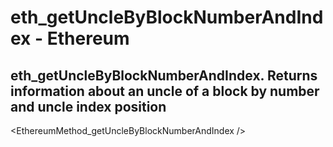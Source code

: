# eth_getUncleByBlockNumberAndIndex - Ethereum

## eth_getUncleByBlockNumberAndIndex. Returns information about an uncle of a block by number and uncle index position


<EthereumMethod_getUncleByBlockNumberAndIndex />
